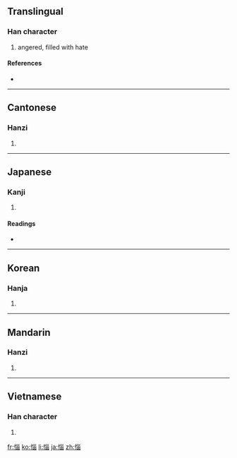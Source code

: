 {{also|悩|恼}}
==Translingual==
{{ja-forms|[[悩]]|[[恼]]|惱}}

===Han character===
{{Han char|rn=61|rad=心|as=09|sn=12|four=9206<sub>3</sub>|canj=心女女田 (PVVW)}}

# angered, filled with hate

====References====
* {{Han ref|kx=0392.240|dkj=10856|dj=0728.080|hdz=42332.160|uh=60F1|ud=24817|bh=B46F|bd=46191}}

----

==Cantonese==

===Hanzi===
{{yue-hanzi|jyut=|y=nou5|sim=恼}}

# {{defn|Cantonese|sort=心09}}

----

==Japanese==

===Kanji===
{{ja-kanji|grade=|rs=心09}}

# {{defn|Japanese|sort=心09}}

====Readings====
* {{ja-readings|on=[[のう]] (nō)|kun=[[なやむ]] (nayamu)}}

----

==Korean==

===Hanja===
{{ko-hanja|hangeul=뇌|eumhun=|rv=noe|mr=noe|y=noy}}

# {{defn|Korean|sort=心09}}

----

==Mandarin==

===Hanzi===
{{cmn-hanzi|sim=恼|pin=[[nǎo]] ([[nao3]])|wg=nao<sup>3</sup>}}

# {{defn|Mandarin|sort=心09}}

----

==Vietnamese==

===Han character===
{{vi-hantu|[[não]], [[náo]]|rs=心09}}

# {{defn|Vietnamese|sort=心09}}

[[fr:惱]]
[[ko:惱]]
[[li:惱]]
[[ja:惱]]
[[zh:惱]]